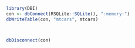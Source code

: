 ```r
library(DBI)
con <- dbConnect(RSQLite::SQLite(), ":memory:")
dbWriteTable(con, "mtcars", mtcars)
```

```prql
```

```prql
```

```r
dbDisconnect(con)
```
